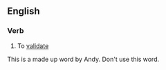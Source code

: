 ==English==

===Verb===
{{en-verb|validifies|validifying|validified}}

# To [[validate]]

This is a made up word by Andy. Don't use this word.
